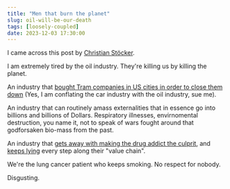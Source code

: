 ```yaml
---
title: "Men that burn the planet"
slug: oil-will-be-our-death
tags: [loosely-coupled]
date: 2023-12-03 17:30:00
---
```


I came across this post by [Christian Stöcker](https://de.wikipedia.org/wiki/Christian_St%C3%B6cker). 

<MastoPost url="https://mastodon.social/@chrisstoecker/111516897571441818" />

I am extremely tired by the oil industry. They're killing us by killing the planet. 

An industry that [bought Tram companies in US cities in order to 
close them down](https://en.wikipedia.org/wiki/General_Motors_streetcar_conspiracy#) 
(Yes, I am conflating the car industry with the oil industry, sue me).

An industry that can routinely amass externalities that in essence go into billions and billions of Dollars.
Respiratory illnesses, envirnomental destruction, you name it, not to speak of wars fought around that godforsaken
bio-mass from the past.

An industry that [gets away with making the drug addict the culprit](https://www.theguardian.com/commentisfree/2021/aug/23/big-oil-coined-carbon-footprints-to-blame-us-for-their-greed-keep-them-on-the-hook),
and [keeps lying](https://rmi.org/oil-and-gas-companies-are-missing-significant-methane-emissions-heres-how-to-fix-that/) every step along their "value chain".

We're the lung cancer patient who keeps smoking. No respect for nobody.

Disgusting.